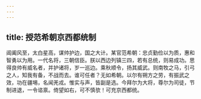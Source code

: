 ```yaml
---
---
---
```

title: 授范希朝京西都统制
---



阊阖风至，太白星高，谋帅护边，国之大计。某官范希朝：忠贞勤俭以为质，惠和智勇以为用。一代名将，三朝信臣。朕以西边列镇三四，若有总统，则易成功。思得良帅有威名者，并护诸将，岁一巡边。乘秋顺令，扬其威武。则南牧之马，引弓之人，知我有备，不战而去。谁可任者？无如希朝。以尔有朔方之劳，有振武之效，功在疆埸，名闻羌戎。惟实与声，皆副是选。今拜尔为大将，尊尔为司徒，节制进退，一令谘禀。倚望如右，可不慎欤！可充京西都统。